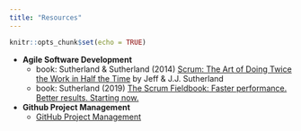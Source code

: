 ```yaml
---
title: "Resources"
---
```


```r
knitr::opts_chunk$set(echo = TRUE)
```

- **Agile Software Development**
  * book: Sutherland & Sutherland (2014) [Scrum: The Art of Doing Twice the Work in Half the Time](https://www.amazon.com/Scrum-Doing-Twice-Work-Half/dp/038534645X) by Jeff  & J.J. Sutherland
  * book: Sutherland (2019) [The Scrum Fieldbook: Faster performance. Better results. Starting now.](https://www.amazon.com/Scrum-Fieldbook-performance-results-Starting-ebook/dp/B07SXFG8SC)

- **Github Project Management**
  * [GitHub  Project Management](https://github.com/features#features-project-management)

